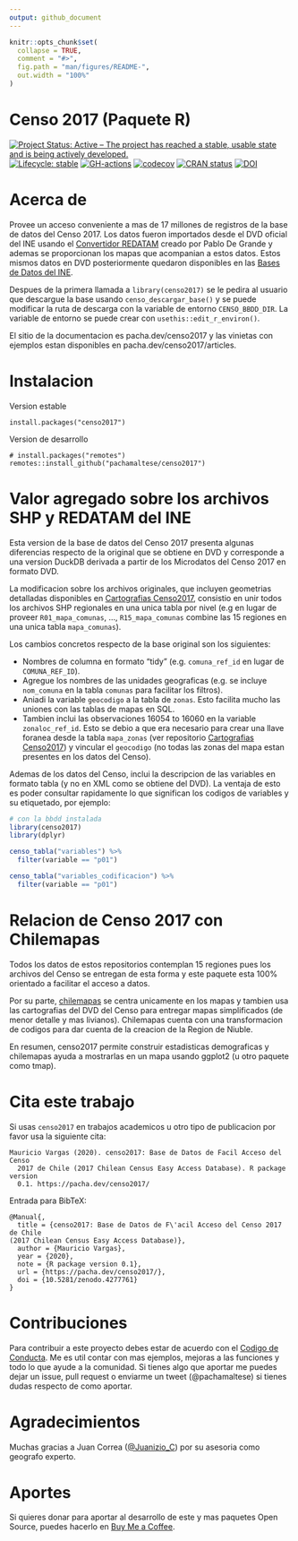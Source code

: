 ```yaml
---
output: github_document
---
```


<!-- README.md is generated from README.Rmd. Please edit that file -->

```r
knitr::opts_chunk$set(
  collapse = TRUE,
  comment = "#>",
  fig.path = "man/figures/README-",
  out.width = "100%"
)
```

# Censo 2017 (Paquete R)

<!-- badges: start -->
[![Project Status: Active – The project has reached a stable, usable state and is being actively developed.](https://lifecycle.r-lib.org/articles/figures/lifecycle-stable.svg)](https://lifecycle.r-lib.org/articles/stages.html#stable-1)
[![Lifecycle: stable](https://img.shields.io/badge/lifecycle-maturing-blue.svg)](https://www.tidyverse.org/lifecycle/#stable)
[![GH-actions](https://github.com/pachamaltese/censo2017/workflows/R-CMD-check/badge.svg)](https://github.com/pachamaltese/censo2017/actions)
[![codecov](https://codecov.io/gh/pachamaltese/censo2017/branch/main/graph/badge.svg?token=XI59cmGd15)](https://codecov.io/gh/pachamaltese/censo2017)
[![CRAN status](https://www.r-pkg.org/badges/version/censo2017)](https://CRAN.R-project.org/package=censo2017)
[![DOI](https://zenodo.org/badge/DOI/10.5281/zenodo.4277761.svg)](https://doi.org/10.5281/zenodo.4277761)
<!-- badges: end -->

# Acerca de

Provee un acceso conveniente a mas de 17 millones de registros de la base de datos del Censo 2017. Los datos fueron importados desde el DVD oficial del INE usando el [Convertidor REDATAM](https://github.com/discontinuos/redatam-converter/) creado por Pablo De Grande y ademas se proporcionan los mapas que acompanian a estos datos. Estos mismos datos en DVD posteriormente quedaron disponibles en las [Bases de Datos del INE](https://www.ine.cl/estadisticas/sociales/censos-de-poblacion-y-vivienda/poblacion-y-vivienda).

Despues de la primera llamada a `library(censo2017)` se le pedira al usuario que descargue la base usando `censo_descargar_base()` y se puede modificar la ruta de descarga con la variable de entorno `CENSO_BBDD_DIR`. La variable de entorno se puede crear con `usethis::edit_r_environ()`.

El sitio de la documentacion es pacha.dev/censo2017 y las vinietas con ejemplos estan disponibles en pacha.dev/censo2017/articles.

# Instalacion

Version estable
```
install.packages("censo2017")
```

Version de desarrollo
```
# install.packages("remotes")
remotes::install_github("pachamaltese/censo2017")
```

# Valor agregado sobre los archivos SHP y REDATAM del INE

Esta version de la base de datos del Censo 2017 presenta algunas diferencias respecto de la original que se obtiene en DVD y corresponde a una version DuckDB derivada a partir de los Microdatos del Censo 2017 en formato DVD. 

La modificacion sobre los archivos originales, que incluyen geometrias detalladas disponibles en [Cartografias Censo2017](https://github.com/pachamaltese/cartografias-censo2017), consistio en unir todos los archivos SHP regionales en una unica tabla por nivel (e.g en lugar de proveer `R01_mapa_comunas`, ..., `R15_mapa_comunas` combine las 15 regiones en una unica tabla `mapa_comunas`).

Los cambios concretos respecto de la base original son los siguientes:

* Nombres de columna en formato "tidy" (e.g. `comuna_ref_id` en lugar de `COMUNA_REF_ID`).
* Agregue los nombres de las unidades geograficas (e.g. se incluye `nom_comuna` en la tabla `comunas` para facilitar los filtros).
* Aniadi la variable `geocodigo` a la tabla de `zonas`. Esto facilita mucho las uniones con las tablas de mapas en SQL.
* Tambien inclui las observaciones 16054 to 16060 en la variable `zonaloc_ref_id`. Esto se debio a que era necesario para crear una llave foranea desde la tabla `mapa_zonas` (ver repositorio [Cartografias Censo2017](https://github.com/pachamaltese/cartografias-censo2017)) y vincular el `geocodigo` (no todas las zonas del mapa estan presentes en los datos del Censo).

Ademas de los datos del Censo, inclui la descripcion de las variables en formato tabla (y no en XML como se obtiene del DVD). La ventaja de esto es poder consultar rapidamente lo que significan los codigos de variables y su etiquetado, por ejemplo:
```r
# con la bbdd instalada
library(censo2017)
library(dplyr)

censo_tabla("variables") %>% 
  filter(variable == "p01")

censo_tabla("variables_codificacion") %>% 
  filter(variable == "p01")
```

# Relacion de Censo 2017 con Chilemapas

Todos los datos de estos repositorios contemplan 15 regiones pues los archivos del Censo se entregan de esta forma y este paquete esta 100% orientado a facilitar el acceso a datos.

Por su parte, [chilemapas](https://pacha.dev/chilemapas/) se centra unicamente en los mapas y tambien usa las cartografias del DVD del Censo para entregar mapas simplificados (de menor detalle y mas livianos). Chilemapas cuenta con una transformacion de codigos para dar cuenta de la creacion de la Region de Niuble.

En resumen, censo2017 permite construir estadisticas demograficas y chilemapas ayuda a mostrarlas en un mapa usando ggplot2 (u otro paquete como tmap).

# Cita este trabajo

Si usas `censo2017` en trabajos academicos u otro tipo de publicacion por favor usa la siguiente cita:

```
Mauricio Vargas (2020). censo2017: Base de Datos de Facil Acceso del Censo
  2017 de Chile (2017 Chilean Census Easy Access Database). R package version
  0.1. https://pacha.dev/censo2017/
```

Entrada para BibTeX:

```
@Manual{,
  title = {censo2017: Base de Datos de F\'acil Acceso del Censo 2017 de Chile
(2017 Chilean Census Easy Access Database)},
  author = {Mauricio Vargas},
  year = {2020},
  note = {R package version 0.1},
  url = {https://pacha.dev/censo2017/},
  doi = {10.5281/zenodo.4277761}
}
```

# Contribuciones

Para contribuir a este proyecto debes estar de acuerdo con el [Codigo de Conducta](https://pacha.dev/censo2017/CODE_OF_CONDUCT.html). Me es util contar con mas ejemplos, mejoras a las funciones y todo lo que ayude a la comunidad. Si tienes algo que aportar me puedes dejar un issue, pull request o enviarme un tweet (\@pachamaltese) si tienes dudas respecto de como aportar.

# Agradecimientos

Muchas gracias a Juan Correa ([\@Juanizio_C](https://twitter.com/Juanizio_C/)) por su asesoria como geografo experto.

# Aportes

Si quieres donar para aportar al desarrollo de este y mas paquetes Open Source, puedes hacerlo en [Buy Me a Coffee](https://www.buymeacoffee.com/pacha/).
